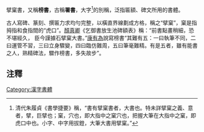 {{Orphan|time=2022-01-30T17:30:54+00:00}}
擘窠書，又稱'''榜書'''，古稱'''署書'''，大字<ref>清代朱履貞《書學捷要》稱，“書有擘窠書者，大書也。特未詳擘窠之義、意者，擘，巨擘也；窠，穴也，即大指中之窠穴也，把握大筆在大指中之窠，即虎口中也。小字、中字用拔鐙，大筆大書用擘窠。”</ref>的別稱，泛指匾額、碑文所用的書體。

古人寫碑、篆刻、撰匾力求均勻完整，以橫直界線劃成方格，稱之“擘窠”，窠是指拇指和食指間的“虎口”。[[顏真卿|顏真卿]]《乞御書放生池碑額表》稱：“前書點畫稍細，恐不堪經久， 臣今謹據石擘窠大書。”[[康有為|康有為]]說寫榜書“其難有五：一曰執筆不同，二曰運管不習，三曰立身驟變，四曰臨仿難周，五曰筆毫難精。有是五者，雖有能書之人，熟精碑法，驟作榜書，多失故步”。

==注釋==
<references/>

[[Category:漢字書體|Category:漢字書體]]